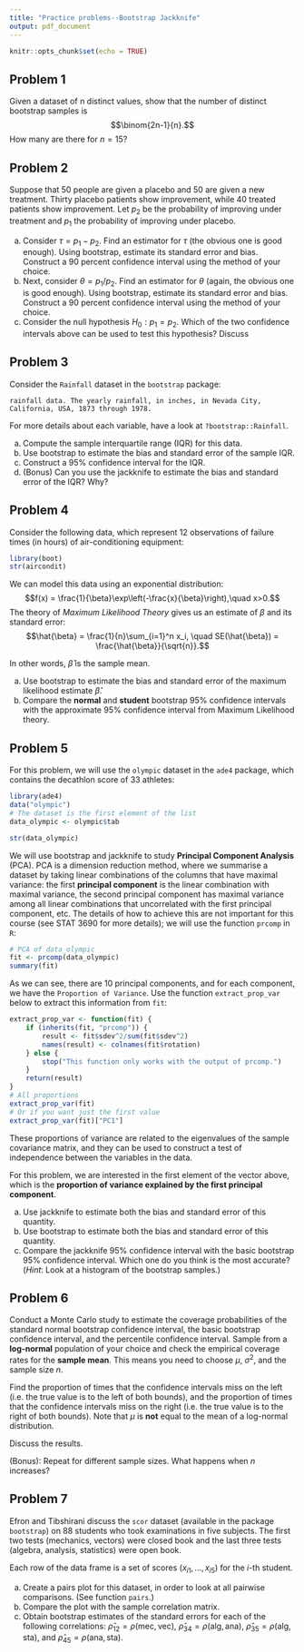 ```yaml
---
title: "Practice problems--Bootstrap Jackknife"
output: pdf_document
---
```


```r
knitr::opts_chunk$set(echo = TRUE)
```

## Problem 1

Given a dataset of n distinct values, show that the number of distinct bootstrap samples is
$$\binom{2n-1}{n}.$$
How many are there for $n=15$?

## Problem 2

Suppose that 50 people are given a placebo and 50 are given a new treatment. Thirty placebo patients show improvement, while 40 treated patients show improvement. Let $p_2$ be the probability of improving under treatment and $p_1$ the probability of improving under placebo.

  a. Consider $\tau = p_1 - p_2$. Find an estimator for $\tau$ (the obvious one is good enough). Using bootstrap, estimate its standard error and bias. Construct a 90 percent confidence interval using the method of your choice.
  b. Next, consider $\theta = p_1/p_2$. Find an estimator for $\theta$ (again, the obvious one is good enough). Using bootstrap, estimate its standard error and bias. Construct a 90 percent confidence interval using the method of your choice.
  c. Consider the null hypothesis $H_0: p_1 = p_2$. Which of the two confidence intervals above can be used to test this hypothesis? Discuss
  
## Problem 3

Consider the `Rainfall` dataset in the `bootstrap` package:

```
rainfall data. The yearly rainfall, in inches, in Nevada City, California, USA, 1873 through 1978.
```

For more details about each variable, have a look at `?bootstrap::Rainfall`.

  a. Compute the sample interquartile range (IQR) for this data.
  b. Use bootstrap to estimate the bias and standard error of the sample IQR.
  c. Construct a 95% confidence interval for the IQR.
  d. (Bonus) Can you use the jackknife to estimate the bias and standard error of the IQR? Why?
  
## Problem 4

Consider the following data, which represent 12 observations of failure times (in hours) of air-conditioning equipment:

```r
library(boot)
str(aircondit)
```

We can model this data using an exponential distribution:
$$f(x) = \frac{1}{\beta}\exp\left(-\frac{x}{\beta}\right),\quad x>0.$$
The theory of *Maximum Likelihood Theory* gives us an estimate of $\beta$ and its standard error:
$$\hat{\beta} = \frac{1}{n}\sum_{i=1}^n x_i, \quad SE(\hat{\beta}) = \frac{\hat{\beta}}{\sqrt{n}}.$$

In other words, $\hat{\beta}$ is the sample mean.

  a. Use bootstrap to estimate the bias and standard error of the maximum likelihood estimate $\hat{\beta}$.
  b. Compare the **normal** and **student** bootstrap 95% confidence intervals with the approximate 95% confidence interval from Maximum Likelihood theory.

## Problem 5

For this problem, we will use the `olympic` dataset in the `ade4` package, which contains the decathlon score of 33 athletes:

```r
library(ade4)
data("olympic")
# The dataset is the first element of the list
data_olympic <- olympic$tab

str(data_olympic)
```

We will use bootstrap and jackknife to study **Principal Component Analysis** (PCA). PCA is a dimension reduction method, where we summarise a dataset by taking linear combinations of the columns that have maximal variance: the first **principal component** is the linear combination with maximal variance, the second principal component has maximal variance among all linear combinations that uncorrelated with the first principal component, etc. The details of how to achieve this are not important for this course (see STAT 3690 for more details); we will use the function `prcomp` in `R`:

```r
# PCA of data_olympic
fit <- prcomp(data_olympic)
summary(fit)
```

As we can see, there are 10 principal components, and  for each component, we have the `Proportion of Variance`. Use the function `extract_prop_var` below to extract this information from `fit`:

```r
extract_prop_var <- function(fit) {
    if (inherits(fit, "prcomp")) {
        result <- fit$sdev^2/sum(fit$sdev^2)
        names(result) <- colnames(fit$rotation)
    } else {
        stop("This function only works with the output of prcomp.")
    }
    return(result)
}
# All proportions
extract_prop_var(fit)
# Or if you want just the first value
extract_prop_var(fit)["PC1"]
```

These proportions of variance are related to the eigenvalues of the sample covariance matrix, and they can be used to construct a test of independence between the variables in the data.

For this problem, we are interested in the first element of the vector above, which is the **proportion of variance explained by the first principal component**.

  a. Use jackknife to estimate both the bias and standard error of this quantity.
  b. Use bootstrap to estimate both the bias and standard error of this quantity.
  c. Compare the jackknife 95% confidence interval with the basic bootstrap 95% confidence interval. Which one do you think is the most accurate? (*Hint*: Look at a histogram of the bootstrap samples.)
  
## Problem 6

Conduct a Monte Carlo study to estimate the coverage probabilities of the standard normal bootstrap confidence interval, the basic bootstrap confidence interval, and the percentile confidence interval. Sample from a **log-normal** population of your choice and check the empirical coverage rates for the **sample mean**. This means you need to choose $\mu$, $\sigma^2$, and the sample size $n$.

Find the proportion of times that the confidence intervals miss on the left (i.e. the true value is to the left of both bounds), and the proportion of times that the confidence intervals miss on the right (i.e. the true value is to the right of both bounds). Note that $\mu$ is **not** equal to the mean of a log-normal distribution.

Discuss the results.

(Bonus): Repeat for different sample sizes. What happens when $n$ increases?

## Problem 7

Efron and Tibshirani discuss the `scor` dataset (available in the package `bootstrap`) on 88 students who took examinations in five subjects. The first two tests (mechanics, vectors) were closed book and the last three tests (algebra, analysis, statistics) were open book.

Each row of the data frame is a set of scores $(x_{i1},\ldots,x_{i5})$ for the $i$-th student.

  a. Create a pairs plot for this dataset, in order to look at all pairwise comparisons. (See function `pairs`.)
  b. Compare the plot with the sample correlation matrix.
  c. Obtain bootstrap estimates of the standard errors for each of the following correlations: $\hat{\rho}_{12}=\rho(\mathrm{mec}, \mathrm{vec})$, $\hat{\rho}_{34}=\rho(\mathrm{alg}, \mathrm{ana})$, $\hat{\rho}_{35}=\rho(\mathrm{alg}, \mathrm{sta})$, and $\hat{\rho}_{45}=\rho(\mathrm{ana}, \mathrm{sta})$.
